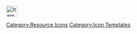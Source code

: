 [[File:Item Icon Prototype Flight Deck Catapult.png|30px|link=Prototype Flight Deck Catapult]]<noinclude>[[Category:Resource Icons]] [[Category:Icon Templates]]</noinclude>